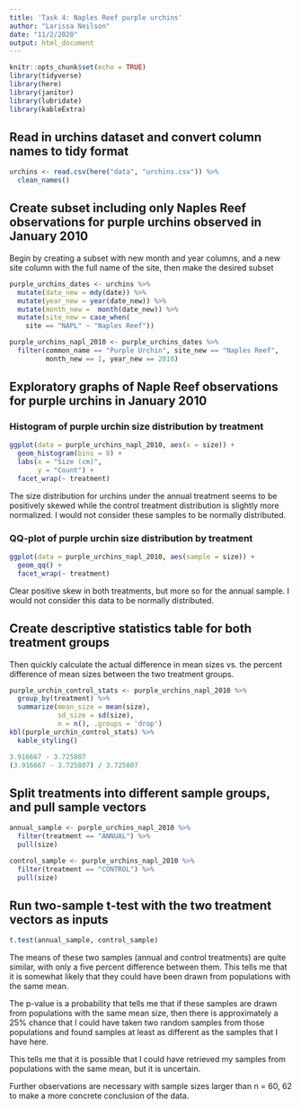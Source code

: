 ```yaml
---
title: 'Task 4: Naples Reef purple urchins'
author: "Larissa Neilson"
date: "11/2/2020"
output: html_document
---
```


```r
knitr::opts_chunk$set(echo = TRUE)
library(tidyverse)
library(here)
library(janitor)
library(lubridate)
library(kableExtra)
```

## Read in urchins dataset and convert column names to tidy format

```r
urchins <- read.csv(here("data", "urchins.csv")) %>% 
  clean_names()
```

## Create subset including only Naples Reef observations for purple urchins observed in January 2010

Begin by creating a subset with new month and year columns, and a new site column with the full name of the site, then make the desired subset

```r
purple_urchins_dates <- urchins %>%
  mutate(date_new = mdy(date)) %>%
  mutate(year_new = year(date_new)) %>% 
  mutate(month_new =  month(date_new)) %>% 
  mutate(site_new = case_when(
    site == "NAPL" ~ "Naples Reef"))

purple_urchins_napl_2010 <- purple_urchins_dates %>%
  filter(common_name == "Purple Urchin", site_new == "Naples Reef",
         month_new == 1, year_new == 2010)
```

## Exploratory graphs of Naple Reef observations for purple urchins in January 2010

### Histogram of purple urchin size distribution by treatment

```r
ggplot(data = purple_urchins_napl_2010, aes(x = size)) +
  geom_histogram(bins = 8) +
  labs(x = "Size (cm)",
       y = "Count") +
  facet_wrap(~ treatment)
```

The size distribution for urchins under the annual treatment seems to be positively skewed while the control treatment distribution is slightly more normalized. I would not consider these samples to be normally distributed.

### QQ-plot of purple urchin size distribution by treatment

```r
ggplot(data = purple_urchins_napl_2010, aes(sample = size)) +
  geom_qq() +
  facet_wrap(~ treatment)
```

Clear positive skew in both treatments, but more so for the annual sample. I would not consider this data to be normally distributed.

## Create descriptive statistics table for both treatment groups

Then quickly calculate the actual difference in mean sizes vs. the percent difference of mean sizes between the two treatment groups.

```r
purple_urchin_control_stats <- purple_urchins_napl_2010 %>%
  group_by(treatment) %>% 
  summarize(mean_size = mean(size),
            sd_size = sd(size),
            n = n(), .groups = 'drop')
kbl(purple_urchin_control_stats) %>% 
  kable_styling()

3.916667 - 3.725807
(3.916667 - 3.725807) / 3.725807
```

## Split treatments into different sample groups, and pull sample vectors

```r
annual_sample <- purple_urchins_napl_2010 %>% 
  filter(treatment == "ANNUAL") %>% 
  pull(size)

control_sample <- purple_urchins_napl_2010 %>% 
  filter(treatment == "CONTROL") %>% 
  pull(size)
```

## Run two-sample t-test with the two treatment vectors as inputs

```r
t.test(annual_sample, control_sample)
```
The means of these two samples (annual and control treatments) are quite similar, with only a five percent difference between them. This  tells me that it is somewhat likely that they could have been drawn from populations with the same mean.

The p-value is a probability that tells me that if these samples are drawn from populations with the same mean size, then there is approximately a 25% chance that I could have taken two random samples from those populations and found samples at least as different as the samples that I have here.

This tells me that it is possible that I could have retrieved my samples from populations with the same mean, but it is uncertain.

Further observations are necessary with sample sizes larger than n = 60, 62 to make a more concrete conclusion of the data.
